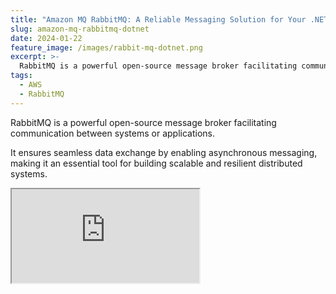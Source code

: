 ```yaml
---
title: "Amazon MQ RabbitMQ: A Reliable Messaging Solution for Your .NET Projects"
slug: amazon-mq-rabbitmq-dotnet
date: 2024-01-22
feature_image: /images/rabbit-mq-dotnet.png
excerpt: >-
  RabbitMQ is a powerful open-source message broker facilitating communication between systems or applications. Let's learn how to get started using RabbitMQ on Amazon MQ from .NET application.
tags:
  - AWS
  - RabbitMQ
---
```

RabbitMQ is a powerful open-source message broker facilitating communication between systems or applications.

It ensures seamless data exchange by enabling asynchronous messaging, making it an essential tool for building scalable and resilient distributed systems.

<iframe src="https://www.youtube.com/embed/4DDAGsXrNAQ?feature=oembed" />

In this post, we will learn how to set up RabbitMQ and start using it from a .NET application to send and receive messages.

_This article is sponsored by AWS and is part of my_ [_RabbitMQ Series_](/blog/tag/rabbitmq/)_._

## Setting Up RabbitMQ

RabbitMQ can be hosted through self-hosted deployments, major cloud providers, containerization with Docker and Kubernetes, managed RabbitMQ providers, etc, offering a wide range of options from complete control to fully managed solutions.

For this post, I will use Amazon MQ, a managed message broker service that supports ActiveMQ and RabbitMQ engine types.

However, you can use [one of the various options that RabbitMQ provides](https://www.rabbitmq.com/download.html) to host your instance, including a local Docker instance.

### Creating RabbitMQ broker on Amazon MQ

[Amazon MQ](https://docs.aws.amazon.com/amazon-mq/latest/developer-guide/welcome.html) is a fully managed message broker service on AWS that supports popular messaging protocols, providing compatibility, reliability, scalability, and security for distributed applications.

Amazon MQ supports Apache ActiveMQ and RabbitMQ engine types.

To create a RabbitMQ message broker, navigate to Amazon MQ in the AWS Console.

Create a new broker and choose RabbitMQ as the broker engine type, as shown below.

<Figure src="/images/image-1.png" caption="Create a new Amazon MQ broker using the RabbitMQ broker type." />

It then prompts you to choose the deployment mode.

-   **Single-instance broker** → one broker in one Availability Zone, mainly used for development and testing.
-   **Cluster deployment** → logical grouping of three RabbitMQ broker nodes behind a Network Load Balancer, each sharing users, queues, and a distributed state across multiple Availability Zones

![Choose the deployment mode for Amazon MQ Rabbit broker instance - choose between single instance and cluster.](/images/image-2.png)

Choose the deployment mode for Amazon MQ Rabbit broker instance - choose between single instance and cluster.

For purposes of this blog post, I am using a Single instance. However, choose Cluster deployment if you are setting up a production workload.

Once done you can configure the broker name, the instance type, username/password and other advanced configuration required.

<Figure src="/images/image-3.png" caption="Configure RabbitMQ setting in Amazon MQ." />

Review and create the RabbitMQ broker instance.

<Figure src="/images/image-5.png" caption="RabbitMQ broker instance up and running and the details as from the AWS console." />

## Creating .NET Application To Send/Receive Messages From RabbitMQ

RabbitMQ is a message broker.

This means you would typically have a sender/producer and a receiver/consumer when building applications on it. The sender sends messages, and the receiver receives and processes them.

To start using the RabbitMQ broker instance set up above, let's first create two console applications - Send and Receive.

To connect and send/receive messages from RabbitMQ, we will use a NuGet package - [RabbitMQ.Client](https://www.nuget.org/packages/RabbitMQ.Client).

Below is a Powershell script to create the Send and Receive .NET console applications and add the required NuGet packages.

It creates a solution file, creates a Send console app with the start-up file as `Send.cs` , adds the NuGet package. It also creates a Receive console app with the start-up file `Receive.cs` and the required packages.

```powershell
# Step 1: Create a new .NET solution

dotnet new sln -n rabbitmq-hello-world

# Step 2: Create the 'Send' console application

dotnet new console -n Send
dotnet add Send/Send.csproj package RabbitMQ.Client
dotnet sln rabbitmq-hello-world.sln add Send/Send.csproj
mv Send/Program.cs Send/Send.cs

# Step 3: Create the 'Receive' console application

dotnet new console -n Receive
dotnet add Receive/Receive.csproj package RabbitMQ.Client
dotnet sln rabbitmq-hello-world.sln add Receive/Receive.csproj
mv Receive/Program.cs Receive/Receive.cs

```

## Core Connection Concepts With RabbitMQ

The two core concepts that you need to know in terms of connecting with RabbitMQ are

-   **Connection:** This represents the TCP connection between your application and the RabbitMQ broker.
-   **Channels:** A virtual connection within a connection**.** Used for specific tasks like publishing, consuming, and declaring queues and exchanges. Channels help organize and optimize communication between your application and the broker.

Since it's undesirable to have multiple TCP connections open at the same time from our applications to RabbitMQ, we can create one Connection and then use Channels to open lightweight connections with the broker.

Channels in RabbitMQ support efficient multiplexing, isolation, resource management, concurrency, and performance optimization while still sharing the same underlying TCP connection.

## Connecting .NET Application with RabbitMQ

To connect to RabbitMQ, let's use the `ConnectionFactory` from the `RabbitMQ.Client` NuGet package to create a new TCP Connection.

```csharp
var factory = new ConnectionFactory
{
    Uri = new Uri("amqps:/b-71e1955a-1942-47e2-9e49-xxxxxxxxxxxx.mq.ap-southeast-2.amazonaws.com"),
    Port = 5671,
    UserName = "<USERNAME FROM CONFIGURATION FILE>",
    Password = "<PASSWORD FROM CONFIGURATION FILE>"
};
using var connection = factory.CreateConnection();
using var channel = connection.CreateModel();

```

The above code specifies the `Uri` to connect to the RabbitMQ instance in Amazon MQ and specify the username/password we used when configuring the RabbitMQ broker instance.

Using the Connection, it creates a Channel (referred to as Model in .NET speak), using the `CreateModel` function.

The Channel instance can then be used to send or receive messages from the RabbitMQ instance.

### Creating a Queue in RabbitMQ From .NET Application

We first need to create a Queue to send or receive messages from RabbitMQ.

A Queue in RabbitMQ is a named message buffer that temporarily stores messages sent by producers and delivers them to consumers.

```csharp
channel.QueueDeclare(queue: "hello",
    durable: false,
    exclusive: false,
    autoDelete: false,
    arguments: null);

```

The above code uses the `QueueDeclare` function on the channel instance to create a simple queue.

Creating a Queue is an idempotent operation.

It means a new Queue is created only if it does not already exist. So it's safe to have this same code in both our Send/Receive applications since we cannot guarantee which one will run first, and we need the Queue to exist regardless of the order in which they are run.

We can now use this Queue to send/receive messages from our .NET application.

### Sending Messages to RabbitMQ From .NET Application

To send a message to RabbitMQ, we can use the `BasicPublish` method on the channel instance.

Below we get the message text to send from the console and send it as the message body.

```csharp
string? message = null;
do
{
    Console.WriteLine("Enter Message. Press [enter] to exit.");
    message = Console.ReadLine();
    if (!string.IsNullOrEmpty(message))
        SendMessage(message, channel);
} while (!string.IsNullOrEmpty(message));

void SendMessage(string s, IModel channel)
{
    var body = Encoding.UTF8.GetBytes(s);

    channel.BasicPublish(exchange: string.Empty,
        routingKey: "hello",
        basicProperties: null,
        body: body);
    Console.WriteLine($" [x] Sent {s}");
}

```

Note that we specify the `exchange` as empty and `routingKey` as the queue name. This uses the [default exchange](https://www.rabbitmq.com/tutorials/amqp-concepts.html#exchange-default) that's available as part of RabbitMQ.

In a future blog post, we will learn more about Exchanges and the different types.

### Receive Messages From RabbitMQ From .NET Application

With the message published successfully we are now ready to add in our first consumer/receiver for this message.

The `channel` instance provides a `BasicConsumer` method to register a consumer instance to a queue.

```csharp

Console.WriteLine(" [*] Waiting for messages.");

var consumer = new EventingBasicConsumer(channel);
consumer.Received += (model, ea) =>
{
    var body = ea.Body.ToArray();
    var message = Encoding.UTF8.GetString(body);
    Console.WriteLine($" [x] Received {message}");
};
channel.BasicConsume(queue: "hello",
    autoAck: true,
    consumer: consumer);

Console.WriteLine(" Press [enter] to exit.");

Console.ReadLine();

```

The RabbitMQ.Client NuGet package provides a `EventingBasicConsumer` class we can use to handle the message processing.

The above code sets up the `Received` event handler with the function to process the message, in this case, writing the message body to the console.

<Figure src="/images/rabbitmq-hello.gif" caption="Send and Receive applications in action, working with Amazon MQ RabbitMQ." />

`Send >` 'Have a great day 😀'
